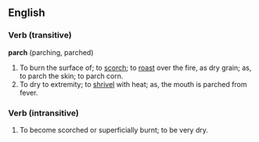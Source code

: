 ==English==
===Verb (transitive)===
'''parch''' (parching, parched)
#To burn the surface of; to [[scorch]]; to [[roast]] over the fire, as dry grain; as, to parch the skin; to parch corn.
#To dry to extremity; to [[shrivel]] with heat; as, the mouth is parched from fever.

===Verb (intransitive)===
#To become scorched or superficially burnt; to be very dry.
